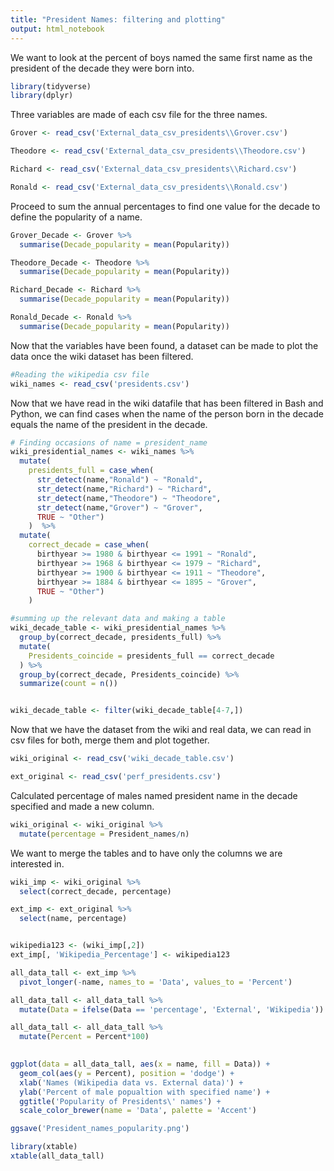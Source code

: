 ---
title: "President Names: filtering and plotting"
output: html_notebook
---

We want to look at the percent of boys named the same first name as the president of the decade they were born into.

```{r}
library(tidyverse)
library(dplyr)
```

Three variables are made of each csv file for the three names.

```{r}
Grover <- read_csv('External_data_csv_presidents\\Grover.csv')

Theodore <- read_csv('External_data_csv_presidents\\Theodore.csv')

Richard <- read_csv('External_data_csv_presidents\\Richard.csv')

Ronald <- read_csv('External_data_csv_presidents\\Ronald.csv')
```

Proceed to sum the annual percentages to find one value for the decade to define the popularity of a name.

```{r}
Grover_Decade <- Grover %>%
  summarise(Decade_popularity = mean(Popularity))

Theodore_Decade <- Theodore %>%
  summarise(Decade_popularity = mean(Popularity))

Richard_Decade <- Richard %>%
  summarise(Decade_popularity = mean(Popularity))

Ronald_Decade <- Ronald %>%
  summarise(Decade_popularity = mean(Popularity))
```

Now that the variables have been found, a dataset can be made to plot the data once the wiki dataset has been filtered.


```{r}
#Reading the wikipedia csv file
wiki_names <- read_csv('presidents.csv') 
```

Now that we have read in the wiki datafile that has been filtered in Bash and Python, we can find cases when the name of the person born in the decade equals the name of the president in the decade.

```{r}
# Finding occasions of name = president_name
wiki_presidential_names <- wiki_names %>%
  mutate(
    presidents_full = case_when(
      str_detect(name,"Ronald") ~ "Ronald",
      str_detect(name,"Richard") ~ "Richard",
      str_detect(name,"Theodore") ~ "Theodore",
      str_detect(name,"Grover") ~ "Grover",
      TRUE ~ "Other")
    )  %>%
  mutate(
    correct_decade = case_when(
      birthyear >= 1980 & birthyear <= 1991 ~ "Ronald",
      birthyear >= 1968 & birthyear <= 1979 ~ "Richard",
      birthyear >= 1900 & birthyear <= 1911 ~ "Theodore",
      birthyear >= 1884 & birthyear <= 1895 ~ "Grover",
      TRUE ~ "Other")
    )

```

```{r}
#summing up the relevant data and making a table
wiki_decade_table <- wiki_presidential_names %>%
  group_by(correct_decade, presidents_full) %>%
  mutate(
    Presidents_coincide = presidents_full == correct_decade
  ) %>%
  group_by(correct_decade, Presidents_coincide) %>%
  summarize(count = n())


wiki_decade_table <- filter(wiki_decade_table[4-7,])
```

Now that we have the dataset from the wiki and real data, we can read in csv files for both, merge them and plot together.

```{r}
wiki_original <- read_csv('wiki_decade_table.csv')

ext_original <- read_csv('perf_presidents.csv')
```

Calculated percentage of males named president name in the decade specified and made a new column.

```{r}
wiki_original <- wiki_original %>%
  mutate(percentage = President_names/n)
```

We want to merge the tables and to have only the columns we are interested in.

```{r}
wiki_imp <- wiki_original %>%
  select(correct_decade, percentage)

ext_imp <- ext_original %>%
  select(name, percentage)


wikipedia123 <- (wiki_imp[,2])
ext_imp[, 'Wikipedia_Percentage'] <- wikipedia123

```

```{r}
all_data_tall <- ext_imp %>%
  pivot_longer(-name, names_to = 'Data', values_to = 'Percent')

all_data_tall <- all_data_tall %>%
  mutate(Data = ifelse(Data == 'percentage', 'External', 'Wikipedia'))

all_data_tall <- all_data_tall %>%
  mutate(Percent = Percent*100)
    
```

```{r}
ggplot(data = all_data_tall, aes(x = name, fill = Data)) +
  geom_col(aes(y = Percent), position = 'dodge') +
  xlab('Names (Wikipedia data vs. External data)') +
  ylab('Percent of male popualtion with specified name') +
  ggtitle('Popularity of Presidents\' names') +
  scale_color_brewer(name = 'Data', palette = 'Accent')

ggsave('President_names_popularity.png')
```

```{r}
library(xtable)
xtable(all_data_tall)
```


